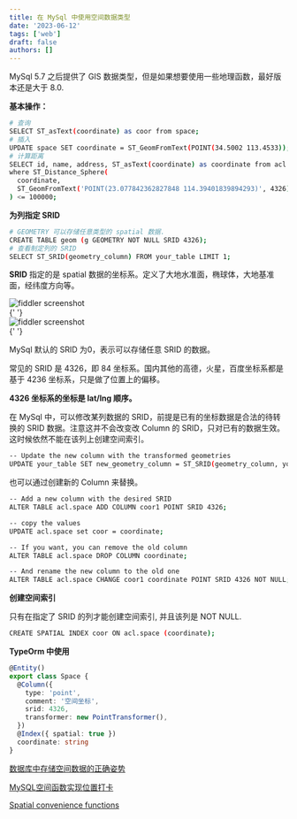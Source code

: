 ```yaml
---
title: 在 MySql 中使用空间数据类型
date: '2023-06-12'
tags: ['web']
draft: false
authors: []
---
```


MySql 5.7 之后提供了 GIS 数据类型，但是如果想要使用一些地理函数，最好版本还是大于 8.0.

**基本操作：**

```bash
# 查询
SELECT ST_asText(coordinate) as coor from space;
# 插入
UPDATE space SET coordinate = ST_GeomFromText(POINT(34.5002 113.4533));
# 计算距离
SELECT id, name, address, ST_asText(coordinate) as coordinate from acl.space
where ST_Distance_Sphere(
  coordinate,
  ST_GeomFromText('POINT(23.077842362827848 114.39401839894293)', 4326)
) <= 100000;


```

**为列指定 SRID**

```bash
# GEOMETRY 可以存储任意类型的 spatial 数据.
CREATE TABLE geom (g GEOMETRY NOT NULL SRID 4326);
# 查看制定列的 SRID
SELECT ST_SRID(geometry_column) FROM your_table LIMIT 1;
```

**SRID** 指定的是 spatial 数据的坐标系。定义了大地水准面，椭球体，大地基准面，经纬度方向等。

<div className="relative h-[400px]">
  <Image
    style={{ objectFit: 'contain' }}
    className="my-0"
    alt="fiddler screenshot"
    src="https://cdn.nlark.com/yuque/0/2024/png/438262/1710813841996-de2ebd0f-b462-4a58-819a-6fe85edd91f9.png"
    fill={true}
  />
</div>{' '}

<div className="relative h-[400px]">
  <Image
    style={{ objectFit: 'contain' }}
    className="my-0"
    alt="fiddler screenshot"
    src="https://cdn.nlark.com/yuque/0/2024/png/438262/1710813832026-3dfd24fd-0617-4636-901a-accbf1226362.png"
    fill={true}
  />
</div>{' '}

MySql 默认的 SRID 为0，表示可以存储任意 SRID 的数据。

常见的 SRID 是 4326，即 84 坐标系。国内其他的高德，火星，百度坐标系都是基于 4236 坐标系，只是做了位置上的偏移。

**4326 坐标系的坐标是 lat/lng 顺序。**

在 MySql 中，可以修改某列数据的 SRID，前提是已有的坐标数据是合法的待转换的 SRID 数据。注意这并不会改变改 Column 的 SRID，只对已有的数据生效。这时候依然不能在该列上创建空间索引。

```bash
-- Update the new column with the transformed geometries
UPDATE your_table SET new_geometry_column = ST_SRID(geometry_column, your_srid);

```

也可以通过创建新的 Column 来替换。

```bash
-- Add a new column with the desired SRID
ALTER TABLE acl.space ADD COLUMN coor1 POINT SRID 4326;

-- copy the values
UPDATE acl.space set coor = coordinate;

-- If you want, you can remove the old column
ALTER TABLE acl.space DROP COLUMN coordinate;

-- And rename the new column to the old one
ALTER TABLE acl.space CHANGE coor1 coordinate POINT SRID 4326 NOT NULL;

```

**创建空间索引**

只有在指定了 SRID 的列才能创建空间索引, 并且该列是 NOT NULL.

```bash
CREATE SPATIAL INDEX coor ON acl.space (coordinate);
```

**TypeOrm 中使用**

```typescript
@Entity()
export class Space {
  @Column({
    type: 'point',
    comment: '空间坐标',
    srid: 4326,
    transformer: new PointTransformer(),
  })
  @Index({ spatial: true })
  coordinate: string
}
```

[数据库中存储空间数据的正确姿势](https://zhuanlan.zhihu.com/p/403983767)

[MySQL空间函数实现位置打卡](https://cloud.tencent.com/developer/article/1684194?areaId=106001)

[Spatial convenience functions](https://dev.mysql.com/doc/refman/8.3/en/spatial-convenience-functions.html)
